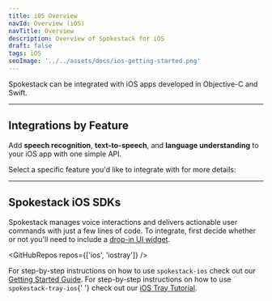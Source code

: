 ```yaml
---
title: iOS Overview
navId: Overview (iOS)
navTitle: Overview
description: Overview of Spokestack for iOS
draft: false
tags: iOS
seoImage: '../../assets/docs/ios-getting-started.png'
---
```



<p className="title">
  Spokestack can be integrated with iOS apps developed in Objective-C and Swift.
</p>

---

## Integrations by Feature

Add **speech recognition**, **text-to-speech**, and **language understanding** to your iOS app with one simple API.

Select a specific feature you'd like to integrate with for more details:

<Configurator hideLinks platform="ios" />

---

## Spokestack iOS SDKs

Spokestack manages voice interactions and delivers actionable user commands with just a few lines of code. To integrate, first decide whether or not you'll need to include a <a href='/docs/ios/tray'>drop-in UI widget</a>.

<GitHubRepos repos={['ios', 'iostray']} />

<Info>
  For step-by-step instructions on how to use <code>spokestack-ios</code> check
  out our <a href="/docs/ios/getting-started">Getting Started Guide</a>.
</Info>

<Info>
  For step-by-step instructions on how to use <code>spokestack-tray-ios</code>{' '}
  check out our <a href="/docs/ios/tray">iOS Tray Tutorial</a>.
</Info>
